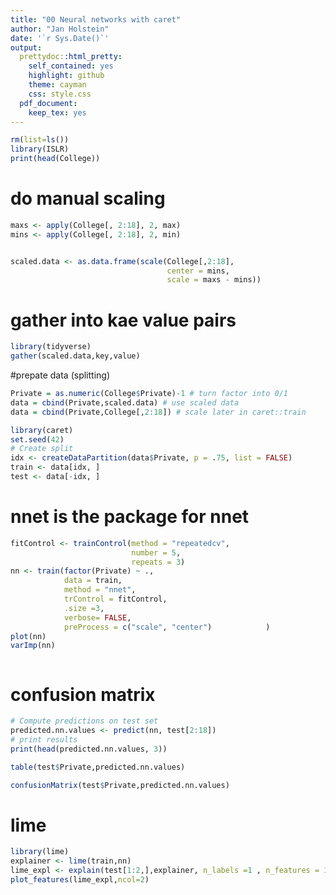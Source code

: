 ```yaml
---
title: "00 Neural networks with caret"
author: "Jan Holstein"
date: '`r Sys.Date()`'
output:
  prettydoc::html_pretty:
    self_contained: yes
    highlight: github
    theme: cayman
    css: style.css
  pdf_document:
    keep_tex: yes
---
```




```r
rm(list=ls())
library(ISLR)
print(head(College))
```



# do manual scaling
```r

maxs <- apply(College[, 2:18], 2, max)
mins <- apply(College[, 2:18], 2, min)


scaled.data <- as.data.frame(scale(College[,2:18],
                                   center = mins,
                                   scale = maxs - mins))
```



# gather into kae value pairs
```r
library(tidyverse)
gather(scaled.data,key,value)


```

#prepate data (splitting)
```r
Private = as.numeric(College$Private)-1 # turn factor into 0/1
data = cbind(Private,scaled.data) # use scaled data
data = cbind(Private,College[,2:18]) # scale later in caret::train

library(caret) 
set.seed(42)
# Create split
idx <- createDataPartition(data$Private, p = .75, list = FALSE) 
train <- data[idx, ]
test <- data[-idx, ]
```


# nnet is the package for nnet
```r

fitControl <- trainControl(method = "repeatedcv", 
                           number = 5,
                           repeats = 3)
nn <- train(factor(Private) ~ ., 
            data = train, 
            method = "nnet", 
            trControl = fitControl, 
            .size =3,
            verbose= FALSE,
            preProcess = c("scale", "center")            )
plot(nn)
varImp(nn)



```

# confusion matrix
```r
# Compute predictions on test set
predicted.nn.values <- predict(nn, test[2:18])
# print results
print(head(predicted.nn.values, 3))

table(test$Private,predicted.nn.values)

confusionMatrix(test$Private,predicted.nn.values)
```

# lime
```r
library(lime)
explainer <- lime(train,nn)
lime_expl <- explain(test[1:2,],explainer, n_labels =1 , n_features = 14)
plot_features(lime_expl,ncol=2)
```












